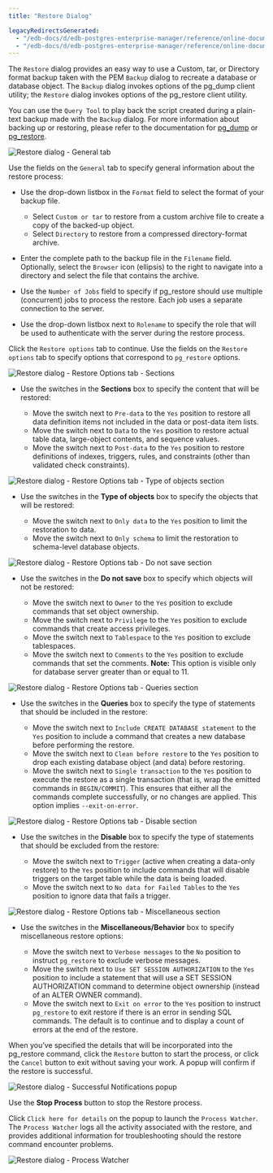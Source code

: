 ```yaml
---
title: "Restore Dialog"

legacyRedirectsGenerated:
  - "/edb-docs/d/edb-postgres-enterprise-manager/reference/online-documentation/8.0/restore_dialog.html"
  - "/edb-docs/d/edb-postgres-enterprise-manager/reference/online-documentation/latest/restore_dialog.html"
---
```


<div id="restore_dialog" class="registered_link"></div>

The `Restore` dialog provides an easy way to use a Custom, tar, or Directory format backup taken with the PEM `Backup` dialog to recreate a database or database object. The `Backup` dialog invokes options of the pg_dump client utility; the `Restore` dialog invokes options of the pg_restore client utility.

You can use the `Query Tool` to play back the script created during a plain-text backup made with the `Backup` dialog. For more information about backing up or restoring, please refer to the documentation for [pg_dump](https://www.postgresql.org/docs/current/static/app-pgdump.html) or [pg_restore](https://www.postgresql.org/docs/current/static/app-pgrestore.html).

![Restore dialog - General tab](../images/restore_general.png)

Use the fields on the `General` tab to specify general information about the restore process:

-   Use the drop-down listbox in the `Format` field to select the format of your backup file.

    -   Select `Custom or tar` to restore from a custom archive file to create a copy of the backed-up object.
    -   Select `Directory` to restore from a compressed directory-format archive.

-   Enter the complete path to the backup file in the `Filename` field. Optionally, select the `Browser` icon (ellipsis) to the right to navigate into a directory and select the file that contains the archive.

-   Use the `Number of Jobs` field to specify if pg_restore should use multiple (concurrent) jobs to process the restore. Each job uses a separate connection to the server.

-   Use the drop-down listbox next to `Rolename` to specify the role that will be used to authenticate with the server during the restore process.

Click the `Restore options` tab to continue. Use the fields on the `Restore options` tab to specify options that correspond to `pg_restore` options.

![Restore dialog - Restore Options tab - Sections](../images/restore_sections.png)

-   Use the switches in the **Sections** box to specify the content that will be restored:

    -   Move the switch next to `Pre-data` to the `Yes` position to restore all data definition items not included in the data or post-data item lists.
    -   Move the switch next to `Data` to the `Yes` position to restore actual table data, large-object contents, and sequence values.
    -   Move the switch next to `Post-data` to the `Yes` position to restore definitions of indexes, triggers, rules, and constraints (other than validated check constraints).

![Restore dialog - Restore Options tab - Type of objects section](../images/restore_objects.png)

-   Use the switches in the **Type of objects** box to specify the objects that will be restored:

    -   Move the switch next to `Only data` to the `Yes` position to limit the restoration to data.
    -   Move the switch next to `Only schema` to limit the restoration to schema-level database objects.

![Restore dialog - Restore Options tab - Do not save section](../images/restore_do_not_save.png)

-   Use the switches in the **Do not save** box to specify which objects will not be restored:

    -   Move the switch next to `Owner` to the `Yes` position to exclude commands that set object ownership.
    -   Move the switch next to `Privilege` to the `Yes` position to exclude commands that create access privileges.
    -   Move the switch next to `Tablespace` to the `Yes` position to exclude tablespaces.
    -   Move the switch next to `Comments` to the `Yes` position to exclude commands that set the comments. **Note:** This option is visible only for database server greater than or equal to 11.

![Restore dialog - Restore Options tab - Queries section](../images/restore_queries.png)

-   Use the switches in the **Queries** box to specify the type of statements that should be included in the restore:

    -   Move the switch next to `Include CREATE DATABASE statement` to the `Yes` position to include a command that creates a new database before performing the restore.
    -   Move the switch next to `Clean before restore` to the `Yes` position to drop each existing database object (and data) before restoring.
    -   Move the switch next to `Single transaction` to the `Yes` position to execute the restore as a single transaction (that is, wrap the emitted commands in `BEGIN/COMMIT`). This ensures that either all the commands complete successfully, or no changes are applied. This option implies `--exit-on-error`.

![Restore dialog - Restore Options tab - Disable section](../images/restore_disable.png)

-   Use the switches in the **Disable** box to specify the type of statements that should be excluded from the restore:

    -   Move the switch next to `Trigger` (active when creating a data-only restore) to the `Yes` position to include commands that will disable triggers on the target table while the data is being loaded.
    -   Move the switch next to `No data for Failed Tables` to the `Yes` position to ignore data that fails a trigger.

![Restore dialog - Restore Options tab - Miscellaneous section](../images/restore_miscellaneous.png)

-   Use the switches in the **Miscellaneous/Behavior** box to specify miscellaneous restore options:

    -   Move the switch next to `Verbose messages` to the `No` position to instruct `pg_restore` to exclude verbose messages.
    -   Move the switch next to `Use SET SESSION AUTHORIZATION` to the `Yes` position to include a statement that will use a SET SESSION AUTHORIZATION command to determine object ownership (instead of an ALTER OWNER command).
    -   Move the switch next to `Exit on error` to the `Yes` position to instruct `pg_restore` to exit restore if there is an error in sending SQL commands. The default is to continue and to display a count of errors at the end of the restore.

When you’ve specified the details that will be incorporated into the pg_restore command, click the `Restore` button to start the process, or click the `Cancel` button to exit without saving your work. A popup will confirm if the restore is successful.

![Restore dialog - Successful Notifications popup](../images/restore_messages.png)

Use the **Stop Process** button to stop the Restore process.

Click `Click here for details` on the popup to launch the `Process Watcher`. The `Process Watcher` logs all the activity associated with the restore, and provides additional information for troubleshooting should the restore command encounter problems.

![Restore dialog - Process Watcher](../images/restore_process_watcher.png)
